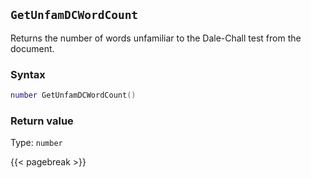 ## `GetUnfamDCWordCount`

Returns the number of words unfamiliar to the Dale-Chall test from the document.

### Syntax {-}

``` .lua
number GetUnfamDCWordCount()
```


### Return value {-}

Type: `number`


{{< pagebreak >}}
